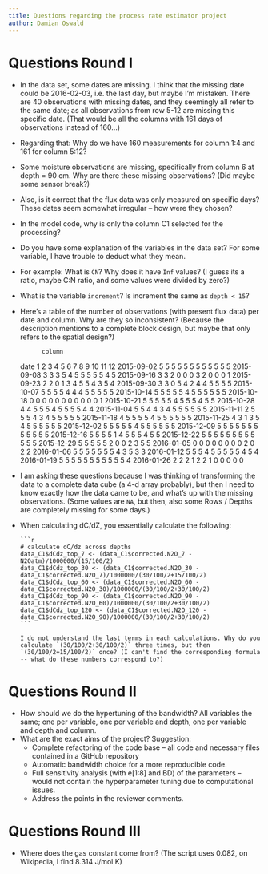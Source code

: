 ```yaml
---
title: Questions regarding the process rate estimator project
author: Damian Oswald
---
```


# Questions Round I

- In the data set, some dates are missing. I think that the missing date could be 2016-02-03, i.e. the last day, but maybe I'm mistaken. There are 40 observations with missing dates, and they seemingly all refer to the same date; as all observations from row 5-12 are missing this specific date. (That would be all the columns with 161 days of observations instead of 160...)
- Regarding that: Why do we have 160 measurements for column 1:4 and 161 for column 5:12?
- Some moisture observations are missing, specifically from column 6 at depth = 90 cm. Why are there these missing observations? (Did maybe some sensor break?)
- Also, is it correct that the flux data was only measured on specific days? These dates seem somewhat irregular -- how were they chosen?
- In the model code, why is only the column C1 selected for the processing?
- Do you have some explanation of the variables in the data set? For some variable, I have trouble to deduct what they mean.
- For example: What is `CN`? Why does it have `Inf` values? (I guess its a ratio, maybe C:N ratio, and some values were divided by zero?)
- What is the variable `increment`? Is increment the same as `depth < 15`?
- Here's a table of the number of observations (with present flux data) per date and column. Why are they so inconsistent? (Because the description mentions to a complete block design, but maybe that only refers to the spatial design?)

            column
date         1 2 3 4 5 6 7 8 9 10 11 12
  2015-09-02 5 5 5 5 5 5 5 5 5  5  5  5
  2015-09-08 3 3 3 5 4 5 5 5 5  5  4  5
  2015-09-16 3 3 2 0 0 0 3 2 0  0  0  1
  2015-09-23 2 2 0 1 3 4 5 5 4  3  5  4
  2015-09-30 3 3 0 5 4 2 4 4 5  5  5  5
  2015-10-07 5 5 5 5 4 4 4 5 5  5  5  5
  2015-10-14 5 5 5 5 5 4 5 5 5  5  5  5
  2015-10-18 0 0 0 0 0 0 0 0 0  0  0  1
  2015-10-21 5 5 5 5 5 4 5 5 5  4  5  5
  2015-10-28 4 4 5 5 5 4 5 5 5  5  4  4
  2015-11-04 5 5 4 4 3 4 5 5 5  5  5  5
  2015-11-11 2 5 5 5 4 3 4 5 5  5  5  5
  2015-11-18 4 5 5 5 5 4 5 5 5  5  5  5
  2015-11-25 4 3 1 3 5 4 5 5 5  5  5  5
  2015-12-02 5 5 5 5 5 4 5 5 5  5  5  5
  2015-12-09 5 5 5 5 5 5 5 5 5  5  5  5
  2015-12-16 5 5 5 5 1 4 5 5 5  4  5  5
  2015-12-22 5 5 5 5 5 5 5 5 5  5  5  5
  2015-12-29 5 5 5 5 5 2 0 0 2  3  5  5
  2016-01-05 0 0 0 0 0 0 0 0 2  0  2  2
  2016-01-06 5 5 5 5 5 5 5 4 3  5  3  3
  2016-01-12 5 5 5 4 5 5 5 5 5  4  5  4
  2016-01-19 5 5 5 5 5 5 5 5 5  5  5  4
  2016-01-26 2 2 2 1 2 2 1 0 0  0  0  0
  
- I am asking these questions because I was thinking of transforming the data to a complete data cube (a 4-d array probably), but then I need to know exactly how the data came to be, and what's up with the missing observations. (Some values are `NA`, but then, also some Rows / Depths are completely missing for some days.)
- When calculating dC/dZ, you essentially calculate the following:

      ```r
      # calculate dC/dz across depths
      data_C1$dCdz_top_7 <- (data_C1$corrected.N2O_7 - N2Oatm)/1000000/(15/100/2)
      data_C1$dCdz_top_30 <- (data_C1$corrected.N2O_30 - data_C1$corrected.N2O_7)/1000000/(30/100/2+15/100/2)
      data_C1$dCdz_top_60 <- (data_C1$corrected.N2O_60 - data_C1$corrected.N2O_30)/1000000/(30/100/2+30/100/2)
      data_C1$dCdz_top_90 <- (data_C1$corrected.N2O_90 - data_C1$corrected.N2O_60)/1000000/(30/100/2+30/100/2)
      data_C1$dCdz_top_120 <- (data_C1$corrected.N2O_120 - data_C1$corrected.N2O_90)/1000000/(30/100/2+30/100/2)
      ```
      
      I do not understand the last terms in each calculations. Why do you calculate `(30/100/2+30/100/2)` three times, but then `(30/100/2+15/100/2)` once? (I can't find the corresponding formula -- what do these numbers correspond to?)

# Questions Round II

- How should we do the hypertuning of the bandwidth? All variables the same; one per variable, one per variable and depth, one per variable and depth and column.
- What are the exact aims of the project? Suggestion:
  - Complete refactoring of the code base -- all code and necessary files contained in a GitHub repository
  - Automatic bandwidth choice for a more reproducible code.
  - Full sensitivity analysis (with e[1:8] and BD) of the parameters -- would not contain the hyperparameter tuning due to computational issues.
  - Address the points in the reviewer comments.
  
# Questions Round III

- Where does the gas constant come from? (The script uses 0.082, on Wikipedia, I find 8.314 J/mol K)








